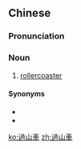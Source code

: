 {{also|过山车}}
==Chinese==
{{zh-forms|s=过山车}}

===Pronunciation===
{{zh-pron
|m=guòshānchē
|c=gwo3 saan1 ce1
|cat=n
}}

===Noun===
{{zh-noun}}

# [[rollercoaster]]

====Synonyms====
* {{zh-l|空中飛車|tr=kōngzhōngfēichē}}
* {{zh-l|雲霄飛車}}

[[ko:過山車]]
[[zh:過山車]]